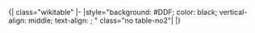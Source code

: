 <noinclude>{| class="wikitable"
|-
|</noinclude>style="background: #DDF; color: black; vertical-align: middle; text-align: {{{align|center}}}; {{{style|}}}" class="no table-no2"|{{{1|待定}}}<noinclude>
|}
{{Documentation|Template:Table cell templates/doc}}